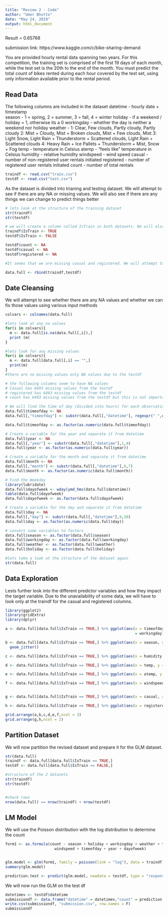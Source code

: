 ---
title: "Review 2 - Code"
author: "Umer Bhutto"
date: "May 24, 2019"
output: html_document
---

Result = 0.65768

submission link: https://www.kaggle.com/c/bike-sharing-demand

You are provided hourly rental data spanning two years. For this competition, the training set is comprised of the first 19 days of each month, while the test set is the 20th to the end of the month. You must predict the total count of bikes rented during each hour covered by the test set, using only information available prior to the rental period.

## Read Data

The following columns are included in the dataset
  datetime - hourly date + timestamp  
  season -  1 = spring, 2 = summer, 3 = fall, 4 = winter 
  holiday - if a weekend / holiday = 1, otherwise its a 0
  workingday - whether the day is neither a weekend nor holiday
  weather - 1: Clear, Few clouds, Partly cloudy, Partly cloudy
            2: Mist + Cloudy, Mist + Broken clouds, Mist + Few clouds, Mist
            3: Light Snow, Light Rain + Thunderstorm + Scattered clouds, Light Rain + Scattered clouds
            4: Heavy Rain + Ice Pallets + Thunderstorm + Mist, Snow + Fog 
  temp - temperature in Celsius
  atemp - "feels like" temperature in Celsius
  humidity - relative humidity
  windspeed - wind speed
  casual - number of non-registered user rentals initiated
  registered - number of registered user rentals initiated
  count - number of total rentals


```{r}

traindf <- read.csv("train.csv")
testdf <- read.csv("test.csv")

```

As the dataset is divided into trianing and testing dataset. We will attempt to see if there are any NA or missing values. We will also see if there are any things we can change to predict things better

```{r}

# lets look at the structure of the training dataset
str(traindf)
str(testdf)

# we will create a column called IsTrain in both datasets. We will also create a dataset for 
traindf$IsTrain <- TRUE
testdf$IsTrain <- FALSE

testdf$count <- NA
testdf$casual <- NA
testdf$registered <- NA

#It seems that we are missing casual and registered. We will attempt to see how these columns affect the count in the trianing df and whether there is some kind of relationship

data.full <- rbind(traindf,testdf)

```


## Date Cleansing

We will attempt to see whether there are any NA values and whether we can fix those values using various input methods

```{r}

colvars <- colnames(data.full)

#lets look at any na values
for(i in colvars){
  m <- data.full[is.na(data.full[,i]),]
  print (m)
}

#lets look for any missing values
for(i in colvars){
  m <- data.full[data.full[,i] == "",]
  print(m)
}
#there are no missing values only NA values due to the testdf

# the following columns seem to have NA values
# Casual has 6493 missing values from the testdf
# registered has 6493 missing values from the testdf
# count has 6493 missing values from the testdf but this is not important because we will predict those

# We will find the time of day (divided into hours) for each observation
data.full$timeofday <- NA
data.full[,"timeofday"] <- substr(data.full[,"datetime"], regexpr(" ",data.full[,"datetime"]) + 1, regexpr(" ",data.full[,"datetime"]) + 2)

data.full$timeofday <- as.factor(as.numeric(data.full$timeofday))

# Create a variable for the year and separate it from datetime
data.full$year <- NA
data.full[,"year"] <- substr(data.full[,"datetime"],1,4) 
data.full$year <- as.factor(as.numeric(data.full$year))

# Create a variable for the month and separate it from datetime
data.full$month <- NA
data.full[,"month"] <- substr(data.full[,"datetime"],6,7)
data.full$month <- as.factor(as.numeric(data.full$month))

# Find the Weekday
library(lubridate)
data.full$dayofweek <- wday(ymd_hms(data.full$datetime))
table(data.full$dayofweek)
data.full$dayofweek <- as.factor(data.full$dayofweek)

# Create a variable for the day and separate it from datetime
data.full$day <- NA
data.full[,"day"] <- substr(data.full[,"datetime"],9,10)
data.full$day <- as.factor(as.numeric(data.full$day))

# convert some variables to factors
data.full$season <- as.factor(data.full$season)
data.full$workingday <- as.factor(data.full$workingday)
data.full$weather <- as.factor(data.full$weather)
data.full$holiday <- as.factor(data.full$holiday)

#lets take a look at the structure of the dataset again
str(data.full)

```


## Data Exploration

Lests further look into the different predictor variables and how they impact the target variable. Due to the unavailability of some data, we will have to look only at the traindf for the casual and registered columns.

```{r}
library(ggplot2)
library(gridExtra)
library(dplyr)

a <- data.full[data.full$IsTrain == TRUE,] %>% ggplot(aes(x = timeofday, y = count, color 
                                                          = workingday)) + geom_jitter()

b <- data.full[data.full$IsTrain == TRUE,] %>% ggplot(aes(x = season, y = count, color = weather)) +
  geom_jitter()

c <- data.full[data.full$IsTrain == TRUE,] %>% ggplot(aes(x = humidity, y = count)) + geom_jitter()

d <- data.full[data.full$IsTrain == TRUE,] %>% ggplot(aes(x = temp, y = count)) + geom_jitter()

e <- data.full[data.full$IsTrain == TRUE,] %>% ggplot(aes(x = atemp, y = count)) + geom_jitter()

f <- data.full[data.full$IsTrain == TRUE,] %>% ggplot(aes(x = windspeed, y = count)) + geom_jitter()


g <- data.full[data.full$IsTrain == TRUE,] %>% ggplot(aes(x = casual, y = count)) + geom_jitter()

h <- data.full[data.full$IsTrain == TRUE,] %>% ggplot(aes(x = registered, y = count)) + geom_jitter()

grid.arrange(a,b,c,d,e,f,ncol = 3)
grid.arrange(g,h,ncol = 2)


```


## Partition Dataset

We will now partition the revised dataset and prepare it for the GLM dataset.

```{r}

str(data.full)
traindf <- data.full[data.full$IsTrain == TRUE,]
testdf <- data.full[data.full$IsTrain == FALSE,]

#structure of the 2 datasets
str(traindf)
str(testdf)


#check rows
nrow(data.full) == nrow(traindf) + nrow(testdf)

```

## LM Model

We will use the Poisson distribution with the log distribution to determine the count

```{r}

form1 <- as.formula(count ~ season + holiday + workingday + weather + temp + atemp + humidity + 
                      windspeed + timeofday + year + dayofweek)


glm.model <- glm(form1, family = poisson(link = "log"), data = traindf)
summary(glm.model)

prediction.test <- predict(glm.model, newdata = testdf, type = "response")

```

We will now run the GLM on the test df
```{r}

datetimev <- testdf$datetime
submissiondf <- data.frame("datetime" = datetimev,"count" = prediction.test)
write.csv(submissiondf, "submission.csv", row.names = F)
submissiondf
```



